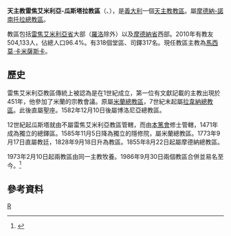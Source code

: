 {{Infobox Roman Catholic diocese
|name= 雷焦艾米利亞-瓜斯塔拉
|jurisdiction=教區
|latin = Dioecesis Regiensis in Aemilia-Guastallensis
|image =Reggio emilia duomo facciata tiburio.jpg
|caption = 聖母升天主教座堂
|location = [[義大利|義大利]]
|territory = [[雷焦艾米利亞省|雷焦艾米利亞省]]、[[摩德納省|摩德納省]]
|population = 504,133
|rite = [[罗马礼|罗马礼]]
|patron =[[聖克里桑特|聖克里桑特]][[聖達里亞|聖達里亞]]、<br>[[聖普羅斯佩羅|聖普羅斯佩羅]]
|province = 摩德納-諾南托拉
|established =1986年
|cathedral = [[聖母升天主教座堂_(雷焦艾米利亞)|聖母升天主教座堂]]
|co-cathedral =聖伯多祿副主教座堂
|leadership = 主教
|website = [http://www.reggioemilia.chiesacattolica.it/ 官方網頁]
|pope = 
|patriarch= 
|metropolitan = 
|ordinary =馬西莫·卡米薩斯卡
|coadjutor archbishop =
|coadjutor bishop =
|auxiliary =
|emeritus =
}}

'''天主教雷焦艾米利亞-瓜斯塔拉教區'''（{{lang-la|Dioecesis Regiensis in Aemilia-Guastallensis}}、{{lang-it|Diocesi di Reggio Emilia-Guastalla}}），是[[義大利|義大利]]一個[[天主教|天主教]][[教區|教區]]。屬[[天主教摩德納-諾南托拉總教區|摩德納-諾南托拉總教區]]。

教區包括[[雷焦艾米利亞省|雷焦艾米利亞省]]大部（[[羅洛|羅洛]]除外）以及[[摩德納省|摩德納省]]西部。2010年有教友504,133人，佔總人口96.4%。有318個堂區、司鐸317名。現任教區主教為[[馬西莫·卡米薩斯卡|馬西莫·卡米薩斯卡]]。

==歷史==
雷焦艾米利亞教區傳統上被認為是在1世紀成立，第一位有文獻記載的主教出現於451年，他參加了米蘭的宗教會議。原屬[[天主教米蘭總教區|米蘭總教區]]，7世紀末起屬[[天主教拉韋納-切爾維亞總教區|拉韋納總教區]]。此後直屬聖座。1582年12月10日後屬博洛尼亞總教區。

12世紀起瓜斯塔就由不屬雷焦艾米利亞教區管轄，而由[[本篤會|本篤會]]修士管轄，1471年成為獨立的總鐸區。1585年11月5日降為獨立的隱修院，屬米蘭總教區。1773年9月17日直屬教廷，1828年9月18日升為教區。1855年8月22日起屬摩德納總教區。

1973年2月10日起兩教區由同一主教牧養。1986年9月30日兩個教區合併並易名至今。<ref>{{cite journal
|journal=[[宗座公報|宗座公報]]
|publisher=梵蒂岡出版社
|date=1987年
|volume=79
|title=''Instantibus votis''
|page=769-772
|url=http://www.vatican.va/archive/aas/documents/AAS%2079%20%5B1987%5D%20-%20ocr.pdf
|access-date=2014-10-03
|archive-date=2019-06-03
|archive-url=https://web.archive.org/web/20190603085403/http://www.vatican.va/archive/aas/documents/AAS%2079%20%5B1987%5D%20-%20ocr.pdf
|dead-url=no
}}</ref>
==參考資料==
{{reflist}}
[[Category:義大利天主教教區|R]]
{{意大利天主教教區}}